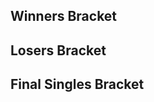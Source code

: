 {{DISPLAYTITLE:Republic of Fighters 3: Singles Bracket}}{{SetGame|melee}}
{{tabs static
|name1=Overview
|link1=Republic of Fighters/3
|name2=Singles Pools
|link2=Republic of Fighters/3/Singles Pools
|name3=Singles Bracket
|link3=Republic of Fighters/3/Singles Bracket
|name4=Doubles Bracket
|link4=Republic of Fighters/3/Doubles Bracket
|This=3
}}<!-- Generated with http://tournament-nub.rhcloud.com/toliquipedia -->
==Winners Bracket==
{{32DEWBracketA
|tourneylink=Republic of Fighters/3
|tourneyname=Republic of Fighters 3
|r1m1p1=Leffen |r1m1p1flag=se |r1m1p1score={{win}} |r1m1win=1
|r1m1p2=Peki |r1m1p2flag=fi |r1m1p2score=

|r1m2p1=Fuzzyness |r1m2p1flag=gb |r1m2p1score={{win}} |r1m2win=1
|r1m2p2=Makenshi |r1m2p2flag=fr |r1m2p2score=

|r1m3p1=Salepate |r1m3p1flag=fr |r1m3p1score={{win}} |r1m3win=1
|r1m3p2=Faab |r1m3p2flag=nl |r1m3p2score=

|r1m4p1=Trifasia |r1m4p1flag=es |r1m4p1score={{win}} |r1m4win=1
|r1m4p2=Pamaro |r1m4p2flag=de |r1m4p2score=

|r1m5p1=Ice |r1m5p1flag=de |r1m5p1score={{win}} |r1m5win=1
|r1m5p2=Jon_ass |r1m5p2flag=de |r1m5p2score=

|r1m6p1=Baxon |r1m6p1flag=fr |r1m6p1score={{win}} |r1m6win=1
|r1m6p2=Adam |r1m6p2flag=nl |r1m6p2score=

|r1m7p1=Overtriforce |r1m7p1flag=es |r1m7p1score= |r1m7win=2
|r1m7p2=Jeapie |r1m7p2flag=nl |r1m7p2score={{win}}

|r1m8p1=Amsah |r1m8p1flag=nl |r1m8p1score={{win}} |r1m8win=1
|r1m8p2=Vegard |r1m8p2flag=no |r1m8p2score=

|r1m9p1=Armada |r1m9p1flag=se |r1m9p1score={{win}} |r1m9win=1
|r1m9p2=Yomi |r1m9p2flag=de |r1m9p2score=

|r1m10p1=Cyr |r1m10p1flag=fr |r1m10p1score={{win}} |r1m10win=1
|r1m10p2=Daisuki |r1m10p2flag=es |r1m10p2score=

|r1m11p1=Tekk |r1m11p1flag=fr |r1m11p1score={{win}} |r1m11win=1
|r1m11p2=Beat |r1m11p2flag=se |r1m11p2score=

|r1m12p1=Professor Pro |r1m12p1flag=gb |r1m12p1score={{win}} |r1m12win=1
|r1m12p2=Däumling |r1m12p2flag=de |r1m12p2score=

|r1m13p1=aMSa |r1m13p1flag=jp |r1m13p1score={{win}} |r1m13win=1
|r1m13p2=porc |r1m13p2flag=fr |r1m13p2score=

|r1m14p1=Vanity Angel |r1m14p1flag=gb |r1m14p1score={{win}} |r1m14win=1
|r1m14p2=Mawacate |r1m14p2flag=mx |r1m14p2score=

|r1m15p1=Zgetto |r1m15p1flag=nl |r1m15p1score={{win}} |r1m15win=1
|r1m15p2=Aska |r1m15p2flag=fr |r1m15p2score=

|r1m16p1=Android |r1m16p1flag=se |r1m16p1score={{win}} |r1m16win=1
|r1m16p2=QuiKsilver |r1m16p2flag=de |r1m16p2score=

|r2m1p1=Leffen |r2m1p1flag=se |r2m1p1score=2 |r2m1win=1
|r2m1p2=Fuzzyness |r2m1p2flag=gb |r2m1p2score=0
|r2m1p1char1=fox |r2m1p2char1=fox |r2m1p1stock1=2 |r2m1p2stock1=0 |r2m1win1=1 |r2m1stage1=Yoshi's Story
|r2m1p1char2=fox |r2m1p2char2=cf |r2m1p1stock2=2 |r2m1p2stock2=0 |r2m1win2=1 |r2m1stage2=Battlefield
|r2m1details={{BracketMatchDetails|preview=|lrthread=|interview=|recap=|comment=|live=|vod=https://youtu.be/durMrFnA5zU}}

|r2m2p1=Salepate |r2m2p1flag=fr |r2m2p1score={{win}} |r2m2win=1
|r2m2p2=Trifasia |r2m2p2flag=es |r2m2p2score=

|r2m3p1=Ice |r2m3p1flag=de |r2m3p1score={{win}} |r2m3win=1
|r2m3p2=Baxon |r2m3p2flag=fr |r2m3p2score=

|r2m4p1=Jeapie |r2m4p1flag=nl |r2m4p1score={{win}} |r2m4win=1
|r2m4p2=Amsah |r2m4p2flag=nl |r2m4p2score=

|r2m5p1=Armada |r2m5p1flag=se |r2m5p1score={{win}} |r2m5win=1
|r2m5p2=Cyr |r2m5p2flag=fr |r2m5p2score=

|r2m6p1=Tekk |r2m6p1flag=fr |r2m6p1score= |r2m6win=2
|r2m6p2=Professor Pro |r2m6p2flag=gb |r2m6p2score={{win}}

|r2m7p1=aMSa |r2m7p1flag=jp |r2m7p1score={{win}} |r2m7win=1
|r2m7p2=Vanity Angel |r2m7p2flag=gb |r2m7p2score=

|r2m8p1=Zgetto |r2m8p1flag=nl |r2m8p1score={{win}} |r2m8win=1
|r2m8p2=Android |r2m8p2flag=se |r2m8p2score=

|r3m1p1=Leffen |r3m1p1flag=se |r3m1p1score={{win}} |r3m1win=1
|r3m1p2=Salepate |r3m1p2flag=fr |r3m1p2score=

|r3m2p1=Ice |r3m2p1flag=de |r3m2p1score=2 |r3m2win=1
|r3m2p2=Jeapie |r3m2p2flag=nl |r3m2p2score=1
|r3m2p1char1=sheik |r3m2p2char1=falcon |r3m2p1stock1=0 |r3m2p2stock1=1 |r3m2win1=2 |r3m2stage1=Battlefield
|r3m2p1char2=sheik |r3m2p2char2=falcon |r3m2p1stock2=3 |r3m2p2stock2=0 |r3m2win2=1 |r3m2stage2=Battlefield
|r3m2p1char3=sheik |r3m2p2char3=falcon |r3m2p1stock3=2 |r3m2p2stock3=0 |r3m2win3=1 |r3m2stage3=Pokémon Stadium
|r3m2finished=true
|r3m2details={{BracketMatchDetails|vod=https://www.youtube.com/watch?v=cTZYwlNE0QI}}

|r3m3p1=Armada |r3m3p1flag=se |r3m3p1score=2 |r3m3win=1
|r3m3p2=Professor Pro |r3m3p2flag=gb |r3m3p2score=0
|r3m3p1char1=fox |r3m3p2char1=fox |r3m3p1stock1=3 |r3m3p2stock1=0 |r3m3win1=1 |r3m3stage1=Battlefield
|r3m3p1char2=fox |r3m3p2char2=fox |r3m3p1stock2=2 |r3m3p2stock2=0 |r3m3win2=1 |r3m3stage2=Pokémon Stadium
|r3m3finished=true
|r3m3details={{BracketMatchDetails|vod=https://www.youtube.com/watch?v=TyjEP73SJQU}}

|r3m4p1=aMSa |r3m4p1flag=jp |r3m4p1score=2 |r3m4win=1
|r3m4p2=Zgetto |r3m4p2flag=nl |r3m4p2score=0
|r3m4p1char1=yoshi |r3m4p2char1=fox |r3m4p1stock1=2 |r3m4p2stock1=0 |r3m4win1=1 |r3m4stage1=Yoshi's Story
|r3m4p1char2=yoshi |r3m4p2char2=fox |r3m4p1stock2=2 |r3m4p2stock2=0 |r3m4win2=1 |r3m4stage2=Pokémon Stadium
|r3m4finished=true
|r3m4details={{BracketMatchDetails|vod=https://www.youtube.com/watch?v=eOhEvpLhnPE}}

|r4m1p1=Leffen |r4m1p1flag=se |r4m1p1score=3 |r4m1win=1
|r4m1p2=Ice |r4m1p2flag=de |r4m1p2score=1
|r4m1p1char1=fox |r4m1p2char1=sheik |r4m1p1stock1=0 |r4m1p2stock1=2 |r4m1win1=2 |r4m1stage1=Dream Land
|r4m1p1char2=fox |r4m1p2char2=sheik |r4m1p1stock2=1 |r4m1p2stock2=0 |r4m1win2=1 |r4m1stage2=Pokémon Stadium
|r4m1p1char3=fox |r4m1p2char3=sheik |r4m1p1stock3=3 |r4m1p2stock3=0 |r4m1win3=1 |r4m1stage3=Fountain of Dreams
|r4m1p1char4=fox |r4m1p2char4=sheik |r4m1p1stock4=3 |r4m1p2stock4=0 |r4m1win4=1 |r4m1stage4=Fountain of Dreams
|r4m1finished=true
|r4m1details={{BracketMatchDetails|vod=https://www.youtube.com/watch?v=wp8DYVo88Yw}}

|r4m2p1=Armada |r4m2p1flag=se |r4m2p1score=3 |r4m2win=1
|r4m2p2=aMSa |r4m2p2flag=jp |r4m2p2score=0
}}

==Losers Bracket==
{{32DELBracketSmwA
|tourneylink=Republic of Fighters/3
|tourneyname=Republic of Fighters 3
|l1placement=25-32
|l2placement=17-24
|l3placement=13-16
|l4placement=9-12
|l5placement=7-8
|l6placement=5-6

|l1m1p1=Peki |l1m1p1flag=fi |l1m1p1score= |l1m1win=2
|l1m1p2=Makenshi |l1m1p2flag=fr |l1m1p2score={{win}}

|l1m2p1=Faab |l1m2p1flag=nl |l1m2p1score= |l1m2win=2
|l1m2p2=Pamaro |l1m2p2flag=de |l1m2p2score={{win}}

|l1m3p1=Jon_ass |l1m3p1flag=de |l1m3p1score= |l1m3win=2
|l1m3p2=Adam |l1m3p2flag=nl |l1m3p2score={{win}}

|l1m4p1=Overtriforce |l1m4p1flag=es |l1m4p1score={{win}} |l1m4win=1
|l1m4p2=Vegard |l1m4p2flag=no |l1m4p2score=

|l1m5p1=Yomi |l1m5p1flag=de |l1m5p1score= |l1m5win=2
|l1m5p2=Daisuki |l1m5p2flag=es |l1m5p2score={{win}}

|l1m6p1=Beat |l1m6p1flag=se |l1m6p1score= |l1m6win=2
|l1m6p2=Däumling |l1m6p2flag=de |l1m6p2score={{win}}

|l1m7p1=porc |l1m7p1flag=fr |l1m7p1score={{win}} |l1m7win=1
|l1m7p2=Mawacate |l1m7p2flag=mx |l1m7p2score=

|l1m8p1=Aska |l1m8p1flag=fr |l1m8p1score= |l1m8win=2
|l1m8p2=QuiKsilver |l1m8p2flag=de |l1m8p2score={{win}}

|l2m1p1=Android |l2m1p1flag=se |l2m1p1score={{win}} |l2m1win=1
|l2m1p2=Makenshi |l2m1p2flag=fr |l2m1p2score=

|l2m2p1=Vanity Angel |l2m2p1flag=gb |l2m2p1score={{win}} |l2m2win=1
|l2m2p2=Pamaro |l2m2p2flag=de |l2m2p2score=

|l2m3p1=Tekk |l2m3p1flag=fr |l2m3p1score={{win}} |l2m3win=1
|l2m3p2=Adam |l2m3p2flag=nl |l2m3p2score=

|l2m4p1=Cyr |l2m4p1flag=fr |l2m4p1score= |l2m4win=2
|l2m4p2=Overtriforce |l2m4p2flag=es |l2m4p2score={{win}}

|l2m5p1=Amsah |l2m5p1flag=nl |l2m5p1score={{win}} |l2m5win=1
|l2m5p2=Daisuki |l2m5p2flag=es |l2m5p2score=

|l2m6p1=Baxon |l2m6p1flag=fr |l2m6p1score= |l2m6win=2
|l2m6p2=Däumling |l2m6p2flag=de |l2m6p2score={{win}}

|l2m7p1=Trifasia |l2m7p1flag=es |l2m7p1score={{win}} |l2m7win=1
|l2m7p2=porc |l2m7p2flag=fr |l2m7p2score=

|l2m8p1=Fuzzyness |l2m8p1flag=gb |l2m8p1score={{win}} |l2m8win=1
|l2m8p2=QuiKsilver |l2m8p2flag=de |l2m8p2score=

|l3m1p1=Android |l3m1p1flag=se |l3m1p1score={{win}} |l3m1win=1
|l3m1p2=Vanity Angel |l3m1p2flag=gb |l3m1p2score=
|l3m1duplicate=true

|l3m2p1=Tekk |l3m2p1flag=fr |l3m2p1score=0 |l3m2win=2
|l3m2p2=Overtriforce |l3m2p2flag=es |l3m2p2score=2
|l3m2p1char1=jigglypuff |l3m2p2char1=sheik |l3m2p1stock1=0 |l3m2p2stock1=2 |l3m2win1=2 |l3m2stage1=Battlefield
|l3m2p1char2=jigglypuff |l3m2p2char2=sheik |l3m2p1stock2=0 |l3m2p2stock2=1 |l3m2win2=2 |l3m2stage2=Dream Land
|l3m2finished=true
|l3m2details={{BracketMatchDetails|vod=https://www.youtube.com/watch?v=iniGalvaJh4}}

|l3m3p1=Amsah |l3m3p1flag=nl |l3m3p1score={{win}} |l3m3win=1
|l3m3p2=Däumling |l3m3p2flag=de |l3m3p2score=
|l3m3duplicate=true

|l3m4p1=Trifasia |l3m4p1flag=es |l3m4p1score= |l3m4win=2
|l3m4p2=Fuzzyness |l3m4p2flag=gb |l3m4p2score={{win}}
|l3m4duplicate=true

|l4m1p1=Jeapie |l4m1p1flag=nl |l4m1p1score=2 |l4m1win=1
|l4m1p2=Android |l4m1p2flag=se |l4m1p2score=1
|l4m1p1char1=falcon |l4m1p2char1=sheik |l4m1p1stock1=1 |l4m1p2stock1=0 |l4m1win1=1 |l4m1stage1=Battlefield
|l4m1p1char2=falcon |l4m1p2char2=sheik |l4m1p1stock2=0 |l4m1p2stock2=2 |l4m1win2=2 |l4m1stage2=Fountain of Dreams
|l4m1p1char3=falcon |l4m1p2char3=sheik |l4m1p1stock3=1 |l4m1p2stock3=0 |l4m1win3=1 |l4m1stage3=Dream Land
|l4m1finished=true
|l4m1details={{BracketMatchDetails|vod=https://www.youtube.com/watch?v=a5DLRCnnaRg}}

|l4m2p1=Salepate |l4m2p1flag=fr |l4m2p1score=1 |l4m2win=2
|l4m2p2=Overtriforce |l4m2p2flag=es |l4m2p2score=2
|l4m2p1char1=marth |l4m2p2char1=sheik |l4m2p1stock1=2 |l4m2p2stock1=0 |l4m2win1=1 |l4m2stage1=Battlefield
|l4m2p1char2=marth |l4m2p2char2=sheik |l4m2p1stock2=0 |l4m2p2stock2=1 |l4m2win2=2 |l4m2stage2=Final Destination
|l4m2p1char3=marth |l4m2p2char3=sheik |l4m2p1stock3=0 |l4m2p2stock3=2 |l4m2win3=2 |l4m2stage3=Battlefield
|l4m2finished=true
|l4m2details={{BracketMatchDetails|vod=https://www.youtube.com/watch?v=7jvX5pRyAO8}}

|l4m3p1=Zgetto |l4m3p1flag=nl |l4m3p1score=2 |l4m3win=1
|l4m3p2=Amsah |l4m3p2flag=nl |l4m3p2score=0
|l4m3p1char1=fox |l4m3p2char1=sheik |l4m3p1stock1=1 |l4m3p2stock1=0 |l4m3win1=1 |l4m3stage1=Battlefield
|l4m3p1char2=fox |l4m3p2char2=sheik |l4m3p1stock2=1 |l4m3p2stock2=0 |l4m3win2=1 |l4m3stage2=Fountain of Dreams
|l4m3finished=true
|l4m3details={{BracketMatchDetails|vod=https://www.youtube.com/watch?v=cxY4RBY0stY}}

|l4m4p1=Professor Pro |l4m4p1flag=gb |l4m4p1score=0 |l4m4win=2
|l4m4p2=Fuzzyness |l4m4p2flag=gb |l4m4p2score=2
|l4m4p1char1=fox |l4m4p2char1=fox |l4m4p1stock1=0 |l4m4p2stock1=2 |l4m4win1=2 |l4m4stage1=Final Destination
|l4m4p1char2=fox |l4m4p2char2=fox |l4m4p1stock2=0 |l4m4p2stock2=1 |l4m4win2=2 |l4m4stage2=Fountain of Dreams
|l4m4finished=true
|l4m4details={{BracketMatchDetails|vod=https://www.youtube.com/watch?v=MevwoDTCEyo}}

|l5m1p1=Jeapie |l5m1p1flag=nl |l5m1p1score=1 |l5m1win=2
|l5m1p2=Overtriforce |l5m1p2flag=es |l5m1p2score=3
|l5m1p1char1=falcon |l5m1p2char1=sheik |l5m1p1stock1=0 |l5m1p2stock1=1 |l5m1win1=2 |l5m1stage1=Yoshi's Story
|l5m1p1char2=falcon |l5m1p2char2=sheik |l5m1p1stock2=0 |l5m1p2stock2=1 |l5m1win2=2 |l5m1stage2=Battlefield
|l5m1p1char3=falcon |l5m1p2char3=sheik |l5m1p1stock3=1 |l5m1p2stock3=0 |l5m1win3=1 |l5m1stage3=Battlefield
|l5m1p1char4=falcon |l5m1p2char4=sheik |l5m1p1stock4=0 |l5m1p2stock4=1 |l5m1win4=2 |l5m1stage4=Dream Land
|l5m1finished=true
|l5m1details={{BracketMatchDetails|vod=https://www.youtube.com/watch?v=xp1oIVxuFoA}}

|l5m2p1=Zgetto |l5m2p1flag=nl |l5m2p1score=3 |l5m2win=1
|l5m2p2=Fuzzyness |l5m2p2flag=gb |l5m2p2score=2
|l5m2p1char1=fox |l5m2p2char1=fox |l5m2p1stock1=2 |l5m2p2stock1=0 |l5m2win1=1 |l5m2stage1=Battlefield
|l5m2p1char2=fox |l5m2p2char2=fox |l5m2p1stock2=0 |l5m2p2stock2=1 |l5m2win2=2 |l5m2stage2=Battlefield
|l5m2p1char3=fox |l5m2p2char3=fox |l5m2p1stock3=0 |l5m2p2stock3=3 |l5m2win3=2 |l5m2stage3=Yoshi's Story
|l5m2p1char4=fox |l5m2p2char4=fox |l5m2p1stock4=1 |l5m2p2stock4=0 |l5m2win4=1 |l5m2stage4=Yoshi's Story
|l5m2p1char5=fox |l5m2p2char5=fox |l5m2p1stock5=1 |l5m2p2stock5=0 |l5m2win5=1 |l5m2stage5=Yoshi's Story
|l5m2finished=true
|l5m2details={{BracketMatchDetails|vod=https://www.youtube.com/watch?v=kT3q4v9U5C4}}

|l6m1p1=aMSa |l6m1p1flag=jp |l6m1p1score=3 |l6m1win=1
|l6m1p2=Overtriforce |l6m1p2flag=es |l6m1p2score=1
|l6m1p1char1=yoshi |l6m1p2char1=sheik |l6m1p1stock1=0 |l6m1p2stock1=1 |l6m1win1=2 |l6m1stage1=Battlefield
|l6m1p1char2=yoshi |l6m1p2char2=sheik |l6m1p1stock2=2 |l6m1p2stock2=0 |l6m1win2=1 |l6m1stage2=Fountain of Dreams
|l6m1p1char3=yoshi |l6m1p2char3=sheik |l6m1p1stock3=1 |l6m1p2stock3=0 |l6m1win3=1 |l6m1stage3=Final Destination
|l6m1p1char4=yoshi |l6m1p2char4=sheik |l6m1p1stock4=1 |l6m1p2stock4=0 |l6m1win4=1 |l6m1stage4=Final Destination
|l6m1finished=true
|l6m1details={{BracketMatchDetails|vod=https://www.youtube.com/watch?v=ebQvOigmfDU}}

|l6m2p1=Ice |l6m2p1flag=de |l6m2p1score={{win}} |l6m2win=1
|l6m2p2=Zgetto |l6m2p2flag=nl |l6m2p2score=
|l6m2duplicate=true
}}
<onlyinclude>
==Final Singles Bracket==
{{DEFinalSmwBracket
|tourneylink=Republic of Fighters/3
|tourneyname=Republic of Fighters 3
|l1placement=4
|r2placement=3
|r3loserplacement=2
|r3winnerplacement=1
|column-width=180
|column-width-finals=200

<!-- FROM WINNERS -->
|r1m1p1=Leffen |r1m1p1flag=se |r1m1p1score=0
|r1m1p2=Armada |r1m1p2flag=se |r1m1p2score=3
|r1m1win=2  
|r1m1p1char1=fox |r1m1p2char1=fox |r1m1p1stock1=0 |r1m1p2stock1=1 |r1m1win1=2 |r1m1stage1=Dream Land
|r1m1p1char2=fox |r1m1p2char2=fox |r1m1p1stock2=0 |r1m1p2stock2=2 |r1m1win2=2 |r1m1stage2=Final Destination
|r1m1p1char3=fox |r1m1p2char3=fox |r1m1p1stock3=0 |r1m1p2stock3=3 |r1m1win3=2 |r1m1stage3=Battlefield
|r1m1finished=true
|r1m1details={{BracketMatchDetails|vod=https://www.youtube.com/watch?v=SX6upx-9XZc}}

<!-- FROM LOSERS -->
|l1m1p1=aMSa |l1m1p1flag=jp |l1m1p1score=3 
|l1m1p2=Ice |l1m1p2flag=de |l1m1p2score=0
|l1m1win=1 

<!-- LOSERS FINALS -->
|r2m1p1=Leffen |r2m1p1flag=se |r2m1p1score=3
|r2m1p2=aMSa |r2m1p2flag=jp |r2m1p2score=2
|r2m1win=1  
|r2m1p1char1=fox |r2m1p2char1=yoshi |r2m1p1stock1=0 |r2m1p2stock1=1 |r2m1win1=2 |r2m1stage1=Yoshi's Story
|r2m1p1char2=fox |r2m1p2char2=yoshi |r2m1p1stock2=1 |r2m1p2stock2=0 |r2m1win2=1 |r2m1stage2=Final Destination
|r2m1p1char3=fox |r2m1p2char3=yoshi |r2m1p1stock3=1 |r2m1p2stock3=0 |r2m1win3=1 |r2m1stage3=Battlefield
|r2m1p1char4=fox |r2m1p2char4=yoshi |r2m1p1stock4=0 |r2m1p2stock4=1 |r2m1win4=2 |r2m1stage4=Final Destination
|r2m1p1char5=fox |r2m1p2char5=yoshi |r2m1p1stock5=1 |r2m1p2stock5=0 |r2m1win5=1 |r2m1stage5=Pokémon Stadium
|r2m1finished=true
|r2m1details={{BracketMatchDetails|vod=https://www.youtube.com/watch?v=S5AmYxRbZ3Y}}

<!-- GRAND FINALS -->
|r3m1p1=Armada |r3m1p1flag=se |r3m1p1score=0 |r3m2p1score=0
|r3m1p2=Leffen |r3m1p2flag=se |r3m1p2score=3 |r3m2p2score=3
|export_score=true
|r3m1win=2 
|r3m1p1char1=fox |r3m1p2char1=fox |r3m1p1stock1=0 |r3m1p2stock1=2 |r3m1win1=2 |r3m1stage1=Dream Land
|r3m1p1char2=fox |r3m1p2char2=fox |r3m1p1stock2=0 |r3m1p2stock2=2 |r3m1win2=2 |r3m1stage2=Battlefield
|r3m1p1char3=fox |r3m1p2char3=fox |r3m1p1stock3=0 |r3m1p2stock3=2 |r3m1win3=2 |r3m1stage3=Pokémon Stadium

|r3m2p1char1=fox |r3m2p2char1=fox |r3m2p1stock1=0 |r3m2p2stock1=2 |r3m2win1=2 |r3m2stage1=Dream Land
|r3m2p1char2=fox |r3m2p2char2=fox |r3m2p1stock2=0 |r3m2p2stock2=1 |r3m2win2=2 |r3m2stage2=Pokémon Stadium
|r3m2p1char3=fox |r3m2p2char3=fox |r3m2p1stock3=0 |r3m2p2stock3=1 |r3m2win3=2 |r3m2stage3=Dream Land
|r3m1finished=true
|r3m1details={{BracketMatchDetails|vod=https://www.youtube.com/watch?v=4vonUPMfBhc}}
}}
</onlyinclude>
